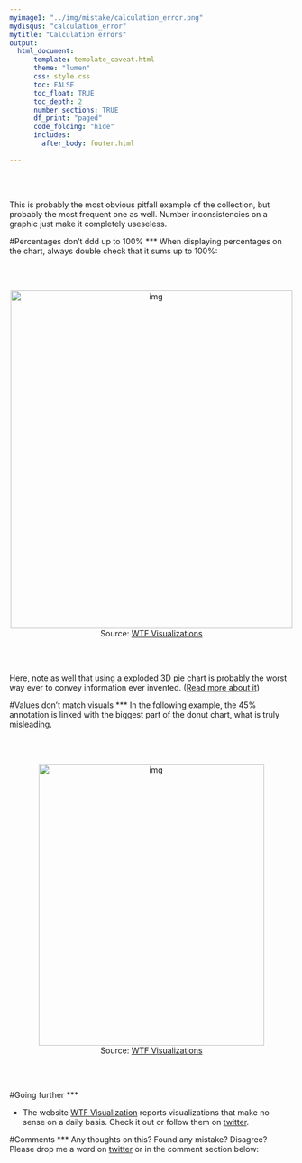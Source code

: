 ```yaml
---
myimage1: "../img/mistake/calculation_error.png"
mydisqus: "calculation_error"
mytitle: "Calculation errors"
output:
  html_document:
      template: template_caveat.html
      theme: "lumen"
      css: style.css
      toc: FALSE
      toc_float: TRUE
      toc_depth: 2
      number_sections: TRUE
      df_print: "paged"
      code_folding: "hide"
      includes: 
        after_body: footer.html
 
---
```



<br><br>
<div class="mycontent">


This is probably the most obvious pitfall example of the collection, but probably the most frequent one as well. Number inconsistencies on a graphic just make it completely useseless.

#Percentages don't ddd up to 100%
***
When displaying percentages on the chart, always double check that it sums up to 100%:

<br><br>

<center>
<img src="IMG/calc_error2.jpg" alt="img" width="500" height="600">
</center>

<center>
Source: [WTF Visualizations](http://viz.wtf/post/162907112938/i-guess-its-best-to-show-all-the-data-and-use-a#notes)
</center>
<br><br>

Here, note as well that using a exploded 3D pie chart is probably the worst way ever to convey information ever invented. ([Read more about it](http://www.data-to-viz.com/caveat/pie.html))



#Values don't match visuals
***
In the following example, the 45% annotation is linked with the biggest part of the donut chart, what is truly misleading.

<br><br>

<center>
<img src="IMG/calc_error1.png" alt="img" width="400" height="500">
</center>

<center>
Source: [WTF Visualizations](http://viz.wtf/post/169392205697/fewer-people-would-have-a-hard-time-giving-up)
</center>
<br><br>








#Going further
***

- The website [WTF Visualization](http://viz.wtf) reports visualizations that make no sense on a daily basis. Check it out or follow them on [twitter](https://twitter.com/WTFViz).


#Comments
***
Any thoughts on this? Found any mistake? Disagree? Please drop me a word on [twitter](https://twitter.com/R_Graph_Gallery) or in the comment section below:
<br>



</div>
























